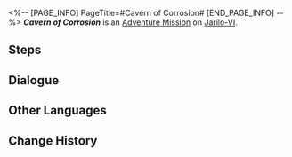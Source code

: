 <%-- [PAGE_INFO]
PageTitle=#Cavern of Corrosion#
[END_PAGE_INFO] --%>
{{Stub|Dialogue.}}
{{Mission Infobox
|id            = 4010125
|title         = 
|image         = <!--Mission Cavern of Corrosion.png-->
|type          = Adventure
|event_name    = 
|chapter       = 
|requirements  = [[Trailblaze Mission]] ''[[Soldiers Stay Silent]]'' completed
|summary       = <!--official mission summary from Fate's Atlas-->
|characters    = Trailblazer
|startLocation = [[Jarilo-VI]] - [[Corridor of Fading Echoes]]
|world         = Jarilo-VI
|area          = Corridor of Fading Echoes
|prev          = 
|next          = ???
|rewards       = 
}}
'''''Cavern of Corrosion''''' is an [[Adventure Mission]] on [[Jarilo-VI]].

==Steps==


<!--
==Gameplay Notes==

--><!--
==Trial Character==

-->
==Dialogue==
{{Stub Dialogue}}
{{Dialogue Start}}
:{{tx}}
{{Dialogue End}}

==Other Languages==
{{Other Languages
|en   = Cavern of Corrosion
|zhs  = 「侵蚀隧洞」
|zht  = 「侵蝕隧洞」
|ja   = 「侵蝕トンネル」
|ko   = 「침식된 터널」
|es   = Caverna de la corrosión
|fr   = Caverne de la corrosion
|ru   = Пещера коррозии
|th   = "Cavern of Corrosion"
|vi   = "Hang Động Xâm Thực"
|de   = Höhle der Korrosion
|id   = "Cavern of Corrosion"
|pt   = Caverna da Corrosão
}}

==Change History==
{{Change History|1.0}}
